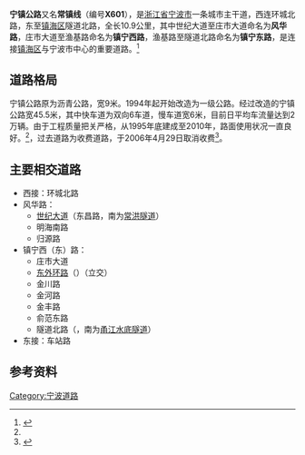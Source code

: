 {{Otheruses|宁镇公路}}
{{Infobox China Road
|中文道路名称=宁镇公路
|道路名称拼音=NINGZHEN GONGLU
|路牌类型=Ningbo
|道路方向=WE
|路牌中文间距=20px
|图片=File:Ningbo-Zhenhai Highway X601.jpg
|图片说明=宁镇公路东外环路附近（2012年）
|道路属性=城市主干道
|道路总长度=10.9
|车速限制=80
|行车线数量=6
|所在地区=[[浙江省|浙江省]][[宁波市|宁波市]][[江北区_(宁波市)|江北区]]、[[镇海区_(宁波市)|镇海区]]
|起点=环城北路、[[世纪大道_(宁波)|世纪大道]]（东昌路，南为[[常洪隧道|常洪隧道]]）
|终点=隧道北路
|通车日期=1995年
|路段主要建筑=宁波帮文化公园<br />[[宁波大学|宁波大学]]<br />镇海经济开发区<br />镇海发电厂
}}
'''宁镇公路'''又名'''常镇线'''（编号'''X601'''），是[[浙江省|浙江省]][[宁波市|宁波市]]一条城市主干道，西连环城北路，东至[[镇海区_(宁波市)|镇海区]]隧道北路，全长10.9公里，其中世纪大道至庄市大道命名为'''风华路'''，庄市大道至渔基路命名为'''镇宁西路'''，渔基路至隧道北路命名为'''镇宁东路'''，是连接[[镇海区_(宁波市)|镇海区]]与宁波市中心的重要道路。<ref name="main">{{cite web|author=潘铭|url=http://www.zhxww.net/zhnews4075/sy/zf/201006/20100601101416.htm|title=宁镇公路，用心修建的“最牛公路”|publisher=镇海新闻网络中心|date=2010-06-01|accessdate=2011-05-01|archive-url=https://web.archive.org/web/20160304123226/http://www.zhxww.net/zhnews4075/sy/zf/201006/20100601101416.htm|archive-date=2016-03-04|dead-url=no}}</ref>

== 道路格局 ==
宁镇公路原为沥青公路，宽9米。1994年起开始改造为一级公路。经过改造的宁镇公路宽45.5米，其中快车道为双向6车道，慢车道宽6米，目前日平均车流量达到2万辆。由于工程质量把关严格，从1995年底建成至2010年，路面使用状况一直良好。<ref name="main" />，过去道路为收费道路，于2006年4月29日取消收费<ref>{{Cite web|title=宁镇骆公路今日零时起停止收费 --首页-新闻中心|url=http://www.cnnb.com.cn/xinwen/system/2006/04/29/005107961.shtml|accessdate=2020-10-03|work=www.cnnb.com.cn|archive-date=2020-10-03|archive-url=https://web.archive.org/web/20201003022009/http://www.cnnb.com.cn/xinwen/system/2006/04/29/005107961.shtml|dead-url=no}}</ref>。

== 主要相交道路 ==
*西接：环城北路
*风华路：
**[[世纪大道_(宁波)|世纪大道]]（东昌路，南为[[常洪隧道|常洪隧道]]）
**明海南路
**归源路
*镇宁西（东）路：
**庄市大道
**[[东外环路_(宁波)|东外环路]]（{{中国国道名|329}}）（立交）
**金川路
**金河路
**金丰路
**俞范东路
**隧道北路（{{中国省道名|320|P=浙江}}，南为[[甬江水底隧道|甬江水底隧道]]）
*东接：车站路
== 参考资料 ==
{{reflist}}
{{start box}}
{{s-before|{{Nowrap|环城北路}}|before=西接}}
{{s-title|宁镇公路}}
{{s-after|{{Nowrap|车站路}}|after=东接}}
{{end box}}
{{宁波道路网}}
[[Category:宁波道路|Category:宁波道路]]